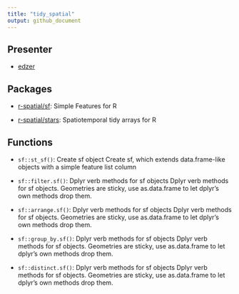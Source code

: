 ```yaml
---
title: "tidy_spatial"
output: github_document
---
```


## Presenter

+ [edzer](https://github.com/)

## Packages

+ [r-spatial/sf](https://github.com/r-spatial/sf): 
            Simple Features for R
          

+ [r-spatial/stars](https://github.com/r-spatial/stars): 
            Spatiotemporal tidy arrays for R
          

## Functions

+ `sf::st_sf()`: Create sf object Create sf, which extends data.frame-like objects with a simple feature list column


+ `sf::filter.sf()`: Dplyr verb methods for sf objects Dplyr verb methods for sf objects. Geometries are sticky, use as.data.frame to let dplyr's own methods drop them.


+ `sf::arrange.sf()`: Dplyr verb methods for sf objects Dplyr verb methods for sf objects. Geometries are sticky, use as.data.frame to let dplyr's own methods drop them.


+ `sf::group_by.sf()`: Dplyr verb methods for sf objects Dplyr verb methods for sf objects. Geometries are sticky, use as.data.frame to let dplyr's own methods drop them.


+ `sf::distinct.sf()`: Dplyr verb methods for sf objects Dplyr verb methods for sf objects. Geometries are sticky, use as.data.frame to let dplyr's own methods drop them.

